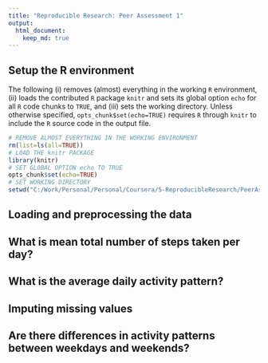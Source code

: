 ```yaml
---
title: "Reproducible Research: Peer Assessment 1"
output: 
  html_document:
    keep_md: true
---
```




## Setup the R environment

The following (i) removes (almost) everything in the working `R` environment, (ii) loads the contributed `R` package `knitr` and sets its global option `echo` for all `R` code chunks to `TRUE`, and (iii) sets the working directory. Unless otherwise specified, `opts_chunk$set(echo=TRUE)` requires `R` through `knitr` to include the `R` source code in the output file. 

```r
# REMOVE ALMOST EVERYTHING IN THE WORKING ENVIRONMENT
rm(list=ls(all=TRUE))
# LOAD THE knitr PACKAGE
library(knitr)
# SET GLOBAL OPTION echo TO TRUE
opts_chunk$set(echo=TRUE)
# SET WORKING DIRECTORY
setwd("C:/Work/Personal/Personal/Coursera/5-ReproducibleResearch/PeerAssessment1")
```



## Loading and preprocessing the data



## What is mean total number of steps taken per day?



## What is the average daily activity pattern?



## Imputing missing values



## Are there differences in activity patterns between weekdays and weekends?
